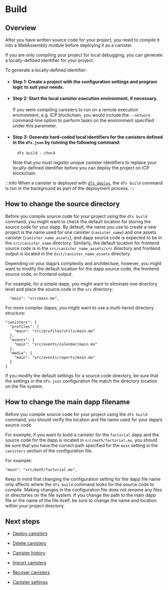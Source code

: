 # Build

## Overview

After you have written source code for your project, you need to compile it into a WebAssembly module before deploying it as a canister.

If you are only compiling your project for local debugging, you can generate a locally-defined identifier for your project.

To generate a locally-defined identifier:

- #### Step 1:  Create a project with the configuration settings and program logic to suit your needs.

- #### Step 2:  Start the local canister execution environment, if necessary.

    If you were compiling canisters to run on a remote execution environment, e.g. ICP blockchain, you would include the `--network` command-line option to perform tasks on the environment specified under this parameter.

- #### Step 3:  Generate hard-coded local identifiers for the canisters defined in the `dfx.json` by running the following command:

        dfx build --check

    Note that you must register unique canister identifiers to replace your locally-defined identifier before you can deploy the project on ICP blockchain.

:::info
When a canister is deployed with [`dfx deploy`](/docs/current/developer-docs/setup/deploy), the `dfx build` command is run in the background as part of the deployment process. 
:::

## How to change the source directory

Before you compile source code for your project using the `dfx build` command, you might want to check the default location for storing the source code for your dapp. By default, the name you use to create a new project is the name used for one canister (`canister_name`) and one assets canister (`canister_name_assets`), and dapp source code is expected to be in the `src/canister_name` directory. Similarly, the default location for frontend source code is in the `src/canister_name_assets/src` directory and frontend output is located in the `dist/canister_name_assets` directory.

Depending on your dapp’s complexity and architecture, however, you might want to modify the default location for the dapp source code, the frontend source code, or frontend output.

For example, for a simple dapp, you might want to eliminate one directory level and place the source code in the `src` directory:

      "main": "src/main.mo",

For more complex dapps, you might want to use a multi-tiered directory structure:

    "canisters": {
      "profiles": {
        "main": "src/profiles/utils/main.mo"
      },
      "events": {
        "main": "src/events/calendar/main.mo"
      },
      "media": {
        "main": "src/events/reports/main.mo"
      }
    }

If you modify the default settings for a source code directory, be sure that the settings in the `dfx.json` configuration file match the directory location on the file system.

## How to change the main dapp filename

Before you compile source code for your project using the `dfx build` command, you should verify the location and file name used for your dapp’s source code.

For example, if you want to build a canister for the `factorial` dapp and the source code for the dapp is located in `src/math/factorial.mo`, you should be sure that you have the correct path specified for the `main` setting in the `canisters` section of the configuration file.

For example:

    "main": "src/math/factorial.mo",

Keep in mind that changing the configuration setting for the dapp file name only affects where the `dfx build` command looks for the source code to compile. Making changes in the configuration file does not rename any files or directories on the file system. If you change the path to the main dapp file or the name of the file itself, be sure to change the name and location within your project directory.


## Next steps

- [Deploy canisters](/docs/current/developer-docs/setup/deploy)

- [Delete canisters](/docs/current/developer-docs/setup/delete)

- [Canister history](/docs/current/developer-docs/production/canister-history)

- [Import canisters](/docs/current/developer-docs/setup/pulling-canister-dependencies)

- [Recover canisters](/docs/current/developer-docs/production/canister-recovery)

- [Canister settings](/docs/current/developer-docs/setup/manage-canisters)
